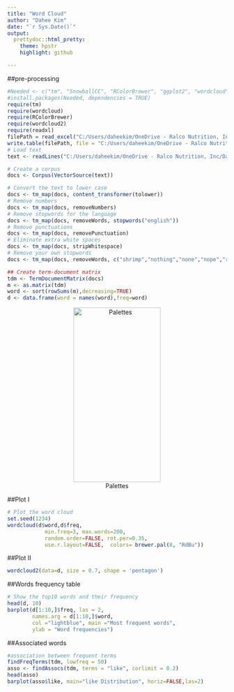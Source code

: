 ```yaml
---
title: "Word Cloud"
author: "Dahee Kim"
date: "`r Sys.Date()`"
output:
  prettydoc::html_pretty:
    theme: hpstr
    highlight: github

---
```


##pre-processing
```r
#Needed <- c("tm", "SnowballCC", "RColorBrewer", "ggplot2", "wordcloud", "biclust", "cluster", "igraph", "fpc")
#install.packages(Needed, dependencies = TRUE)
require(tm)
require(wordcloud)
require(RColorBrewer)
require(wordcloud2)
require(readxl)
filePath = read_excel("C:/Users/daheekim/OneDrive - Ralco Nutrition, Inc/DaheeKim/Rfile/Rpubs/wordcloud/q44.xlsx")
write.table(filePath, file = "C:/Users/daheekim/OneDrive - Ralco Nutrition, Inc/DaheeKim/Rfile/Rpubs/wordcloud/q44.txt", sep = "\t",row.names = TRUE, col.names = NA)
# Load text 
text <- readLines("C:/Users/daheekim/OneDrive - Ralco Nutrition, Inc/DaheeKim/Rfile/Rpubs/wordcloud/q44.txt")
```

```r
# Create a corpus  
docs <- Corpus(VectorSource(text))
```

```r
# Convert the text to lower case
docs <- tm_map(docs, content_transformer(tolower))
# Remove numbers
docs <- tm_map(docs, removeNumbers)
# Remove stopwords for the language 
docs <- tm_map(docs, removeWords, stopwords("english"))
# Remove punctuations
docs <- tm_map(docs, removePunctuation)
# Eliminate extra white spaces
docs <- tm_map(docs, stripWhitespace)
# Remove your own stopwords
docs <- tm_map(docs, removeWords, c("shrimp","nothing","none","nope","really","love")) 
```

```r
## Create term-document matrix
tdm <- TermDocumentMatrix(docs)
m <- as.matrix(tdm)
word <- sort(rowSums(m),decreasing=TRUE)
d <- data.frame(word = names(word),freq=word)
```

<center>
![Palettes](https://raw.githubusercontent.com/dana6691/R_project/master/image/palettes.png){width=200px height=400px}
</center>


##Plot I
```r
# Plot the word cloud
set.seed(1234)
wordcloud(d$word,d$freq,
            min.freq=3, max.words=200,
            random.order=FALSE, rot.per=0.35, 
            use.r.layout=FALSE,  colors= brewer.pal(8, "RdBu"))
```

##Plot II
```r
wordcloud2(data=d, size = 0.7, shape = 'pentagon')
```

##Words frequency table
```r
# Show the top10 words and their frequency
head(d, 10)
barplot(d[1:10,]$freq, las = 2, 
        names.arg = d[1:10,]$word,
        col ="lightblue", main ="Most frequent words",
        ylab = "Word frequencies")
```


##Associated words
```r
#association between frequent terms
findFreqTerms(tdm, lowfreq = 50)
asso <- findAssocs(tdm, terms = "like", corlimit = 0.2)
head(asso)
barplot(asso$like, main="like Distribution", horiz=FALSE,las=2)
```